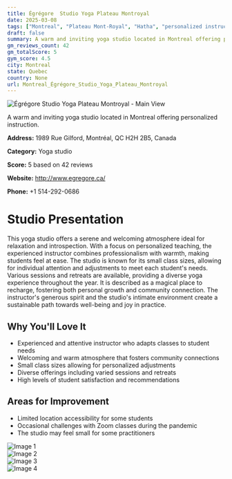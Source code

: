 ```yaml
---
title: Égrégore  Studio Yoga Plateau Montroyal
date: 2025-03-08
tags: ["Montreal", "Plateau Mont-Royal", "Hatha", "personalized instructions", "adaptive yoga", "intimate", "welcoming", "Montreal"]  
draft: false
summary: A warm and inviting yoga studio located in Montreal offering personalized instruction.
gm_reviews_count: 42
gm_totalScore: 5
gym_score: 4.5
city: Montreal
state: Quebec
country: None
url: Montreal_Égrégore_Studio_Yoga_Plateau_Montroyal
---
```


<div className="aspect-[16/9] relative my-8">
  <img 
    src="https://lh5.googleusercontent.com/p/AF1QipMLnffhdq7AAEXxwFjOTkgbAmLZL-r9vgxhb0Y=w1920-h1080-k-no"
    alt="Égrégore  Studio Yoga Plateau Montroyal - Main View"
    className="object-cover absolute inset-0 w-full h-full rounded-lg"
  />
</div>

A warm and inviting yoga studio located in Montreal offering personalized instruction.

**Address:** 1989 Rue Gilford, Montréal, QC H2H 2B5, Canada

**Category:** Yoga studio

**Score:** 5 based on 42 reviews

**Website:** http://www.egregore.ca/

**Phone:** +1 514-292-0686

# Studio Presentation

This yoga studio offers a serene and welcoming atmosphere ideal for relaxation and introspection. With a focus on personalized teaching, the experienced instructor combines professionalism with warmth, making students feel at ease. The studio is known for its small class sizes, allowing for individual attention and adjustments to meet each student's needs. Various sessions and retreats are available, providing a diverse yoga experience throughout the year. It is described as a magical place to recharge, fostering both personal growth and community connection. The instructor's generous spirit and the studio's intimate environment create a sustainable path towards well-being and joy in practice.



## Why You'll Love It

- Experienced and attentive instructor who adapts classes to student needs
- Welcoming and warm atmosphere that fosters community connections
- Small class sizes allowing for personalized adjustments
- Diverse offerings including varied sessions and retreats
- High levels of student satisfaction and recommendations

## Areas for Improvement

- Limited location accessibility for some students
- Occasional challenges with Zoom classes during the pandemic
- The studio may feel small for some practitioners

<div className="grid grid-cols-1 xl:grid-cols-2 gap-4 my-8">
<div className="aspect-[4/3] relative"><img src="https://lh3.googleusercontent.com/p/AF1QipMqzowk8i8zSXB8zUkmsiZCyjhB-sqMGJHVc5w=w1920-h1080-k-no" alt="Image 1" className="object-cover absolute inset-0 w-full h-full rounded-lg" /></div>
<div className="aspect-[4/3] relative"><img src="https://lh5.googleusercontent.com/p/AF1QipNLJJVyBRUDoFFpF0TvUXzFqpDCLvuotjFNdug=w1920-h1080-k-no" alt="Image 2" className="object-cover absolute inset-0 w-full h-full rounded-lg" /></div>
<div className="aspect-[4/3] relative"><img src="https://lh5.googleusercontent.com/p/AF1QipNJl_U8UKMDE1-hFsPzCcCZ47EYGl1irI_37is=w1920-h1080-k-no" alt="Image 3" className="object-cover absolute inset-0 w-full h-full rounded-lg" /></div>
<div className="aspect-[4/3] relative"><img src="https://lh5.googleusercontent.com/p/AF1QipMXQNzmAdlE6VhWxW7AvlrcIG9FMV6qRcLGFPM=w1920-h1080-k-no" alt="Image 4" className="object-cover absolute inset-0 w-full h-full rounded-lg" /></div>
</div>
